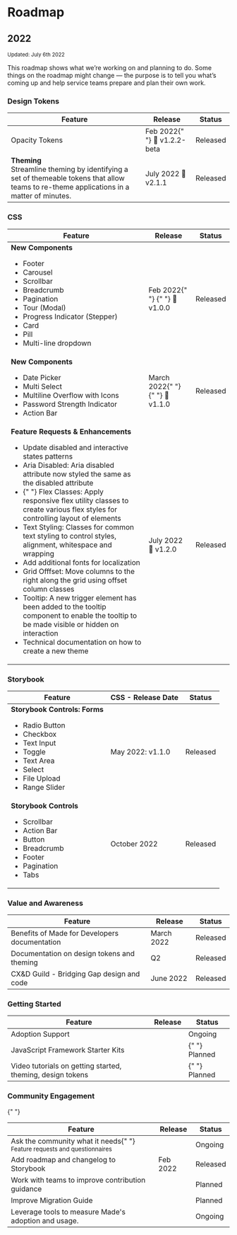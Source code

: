 
<Meta title="Hello/Roadmap" />

# Roadmap

## 2022

<small> Updated: July 6th 2022 </small>

This roadmap shows what we’re working on and planning to do. Some things on the roadmap might change — the purpose is to tell you what’s coming up and help service teams prepare and plan their own work.

<h3 class="made-u-eyebrow--02"> Design Tokens </h3>

<Story name="Design Tokens">
  <div class="made-c-table--responsive">
    <table class="made-c-table made-s-table roadmap-table">
      <thead>
        <tr>
          <th scope="col">Feature</th>
          <th scope="col">Release</th>
          <th scope="col">Status</th>
        </tr>
      </thead>
      <tbody>
        <tr>
          <td>Opacity Tokens</td>
          <td>
            Feb 2022{" "}
              🚀 v1.2.2-beta
          </td>
          <td>
            <span class="made-c-pill made-c-pill--released">Released</span>
          </td>
        </tr>
        <tr>
          <td>
            <strong>Theming</strong> <br />
            Streamline theming by identifying a set of themeable tokens that allow
  teams to re-theme applications in a matter of minutes.
          </td>
          <td>July 2022 🚀 v2.1.1</td>
          <td>
            <span class="made-c-pill made-c-pill--released">Released</span>
          </td>
        </tr>
      </tbody>
    </table>
  </div>
</Story>

<h3 class="made-u-eyebrow--02"> CSS</h3>

<Story name="CSS">
  <div class="made-c-table--responsive">
    <table class="made-c-table made-s-table roadmap-table">
      <thead>
        <tr>
          <th scope="col">Feature</th>
          <th scope="col">Release</th>
          <th scope="col">Status</th>
        </tr>
      </thead>
      <tbody>
        <tr>
          <td>
            <strong>New Components</strong>
            <ul>
              <li>Footer</li>
              <li>Carousel</li>
              <li>Scrollbar</li>
              <li>Breadcrumb</li>
              <li>Pagination</li>
              <li>Tour (Modal)</li>
              <li>Progress Indicator (Stepper)</li>
              <li>Card</li>
              <li>Pill</li>
              <li>Multi-line dropdown</li>
            </ul>
          </td>
          <td>
            Feb 2022{" "}
              {" "}
              🚀 v1.0.0
          </td>
          <td>
            <span class="made-c-pill made-c-pill--released">Released</span>
          </td>
        </tr>
        <tr>
          <td>
            <strong>New Components</strong>
            <ul>
              <li>Date Picker</li>
              <li>Multi Select</li>
              <li>Multiline Overflow with Icons</li>
              <li>Password Strength Indicator</li>
              <li>Action Bar</li>
            </ul>
          </td>
          <td>
            March 2022{" "}
              {" "}
              🚀 v1.1.0
          </td>
          <td>
            <span class="made-c-pill made-c-pill--released">Released</span>
          </td>
        </tr>
        <tr>
          <td>
            <strong>Feature Requests &amp; Enhancements</strong>
            <ul>
              <li>Update disabled and interactive states patterns</li>
              <li>
                Aria Disabled: Aria disabled attribute now styled the same as
                the disabled attribute
              </li>
              <li>
                {" "}
                Flex Classes: Apply responsive flex utility classes to create various
                flex styles for controlling layout of elements
              </li>
              <li>
                Text Styling: Classes for common text styling to control styles,
                alignment, whitespace and wrapping
              </li>
              <li>Add additional fonts for localization</li>
              <li>
                Grid Offfset: Move columns to the right along the grid using
                offset column classes
              </li>
              <li>Tooltip: A new trigger element has been added to the tooltip component to enable the tooltip to be made visible or hidden on interaction</li>
              <li>Technical documentation on how to create a new theme</li>
            </ul>
          </td>
          <td>July 2022 🚀 v1.2.0</td>
          <td>
            <span class="made-c-pill made-c-pill--released">Released</span>
          </td>
        </tr>
      </tbody>
    </table>
  </div>
</Story>

<h3 class="made-u-eyebrow--02">Storybook</h3>

<Story name="Storybook Controls">
  <div class="made-c-table--responsive">
    <table class="made-c-table made-s-table roadmap-table">
      <thead>
        <tr>
          <th scope="col">Feature</th>
          <th scope="col">CSS - Release Date</th>
          <th scope="col">Status</th>
        </tr>
      </thead>
      <tbody>
        <tr>
          <td>
            <strong>Storybook Controls: Forms</strong>
            <ul>
              <li>Radio Button</li>
              <li>Checkbox</li>
              <li>Text Input</li>
              <li>Toggle</li>
              <li>Text Area</li>
              <li>Select</li>
              <li>File Upload</li>
              <li>Range Slider</li>
            </ul>
          </td>
          <td>May 2022: v1.1.0</td>
          <td>
            <span class="made-c-pill made-c-pill--released">Released</span>
          </td>
        </tr>
        <tr>
          <td>
            <strong>Storybook Controls</strong>
            <ul>
              <li>Scrollbar</li>
              <li>Action Bar</li>
              <li>Button</li>
              <li>Breadcrumb</li>
              <li>Footer</li>
              <li>Pagination</li>
              <li>Tabs</li>
            </ul>
          </td>
          <td>October 2022</td>
          <td>
            <span class="made-c-pill made-c-pill--released">Released</span>
          </td>
        </tr>
      </tbody>
    </table>
  </div>
</Story>

<h3 class="made-u-eyebrow--02">Value and Awareness</h3>

<Story name="Awareness">
  <div class="made-c-table--responsive">
    <table class="made-c-table made-s-table roadmap-table">
      <thead>
        <tr>
          <th scope="col">Feature</th>
          <th scope="col">Release</th>
          <th scope="col">Status</th>
        </tr>
      </thead>
      <tbody>
        <tr>
          <td>Benefits of Made for Developers documentation</td>
          <td>March 2022</td>
          <td>
            <span class="made-c-pill made-c-pill--released">Released</span>
          </td>
        </tr>
        <tr>
          <td>Documentation on design tokens and theming</td>
          <td>Q2</td>
          <td>
            <span class="made-c-pill made-c-pill--released">Released</span>
          </td>
        </tr>
        <tr>
          <td>CX&D Guild - Bridging Gap design and code</td>
          <td>June 2022</td>
          <td>
            <span class="made-c-pill made-c-pill--released">Released</span>
          </td>
        </tr>
      </tbody>
    </table>
  </div>
</Story>

<h3 class="made-u-eyebrow--02">Getting Started</h3>

<Story name="Getting Started">
  <div class="made-c-table--responsive">
    <table class="made-c-table made-s-table roadmap-table">
      <thead>
        <tr>
          <th scope="col">Feature</th>
          <th scope="col">Release</th>
          <th scope="col">Status</th>
        </tr>
      </thead>
      <tbody>
        <tr>
          <td>Adoption Support</td>
          <td></td>
          <td>
            <span class="made-c-pill made-c-pill--ongoing">Ongoing</span>
          </td>
        </tr>
        <tr>
          <td>JavaScript Framework Starter Kits</td>
          <td></td>
          <td>
            {" "}
            <span class="made-c-pill made-c-pill--planned">Planned</span>
          </td>
        </tr>
        <tr>
          <td>Video tutorials on getting started, theming, design tokens</td>
          <td></td>
          <td>
            {" "}
            <span class="made-c-pill made-c-pill--planned">Planned</span>
          </td>
        </tr>
      </tbody>
    </table>
  </div>
</Story>

<h3 class="made-u-eyebrow--02">Community Engagement</h3>{" "}

<Story name="Community Engagement">
  <div class="made-c-table--responsive">
    <table class="made-c-table made-s-table roadmap-table">
      <thead>
        <tr>
          <th scope="col">Feature</th>
          <th scope="col">Release</th>
          <th scope="col">Status</th>
        </tr>
      </thead>
      <tbody>
        <tr>
          <td>
            Ask the community what it needs{" "}
            <small>Feature requests and questionnaires</small>
          </td>
          <td></td>
          <td>
            <span class="made-c-pill made-c-pill--ongoing">Ongoing</span>
          </td>
        </tr>
        <tr>
          <td>Add roadmap and changelog to Storybook</td>
          <td>Feb 2022</td>
          <td>
            <span class="made-c-pill made-c-pill--released">Released</span>
          </td>
        </tr>
        <tr>
          <td>Work with teams to improve contribution guidance</td>
          <td></td>
          <td>
            <span class="made-c-pill made-c-pill--planned">Planned</span>
          </td>
        </tr>
        <tr>
          <td>Improve Migration Guide</td>
          <td></td>
          <td>
            <span class="made-c-pill made-c-pill--planned">Planned</span>
          </td>
        </tr>
        <tr>
          <td>Leverage tools to measure Made's adoption and usage.</td>
          <td></td>
          <td>
            <span class="made-c-pill made-c-pill--ongoing">Ongoing</span>
          </td>
        </tr>
      </tbody>
    </table>
  </div>
</Story>
